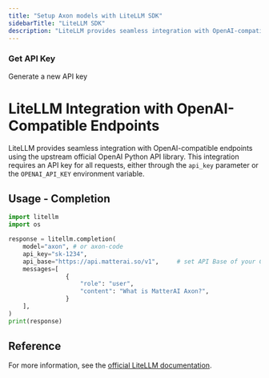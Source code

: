 ```yaml
---
title: "Setup Axon models with LiteLLM SDK"
sidebarTitle: "LiteLLM SDK"
description: "LiteLLM provides seamless integration with OpenAI-compatible endpoints using the upstream official OpenAI Python API library."
---
```


### Get API Key

<CardGroup cols={2}>
  <Card title="Get API Key" icon="key" href="/axon-ai/api-keys">
    Generate a new API key
  </Card>
</CardGroup>

# LiteLLM Integration with OpenAI-Compatible Endpoints

LiteLLM provides seamless integration with OpenAI-compatible endpoints using the upstream official OpenAI Python API library. This integration requires an API key for all requests, either through the `api_key` parameter or the `OPENAI_API_KEY` environment variable.

## Usage - Completion

```python
import litellm
import os

response = litellm.completion(
    model="axon", # or axon-code
    api_key="sk-1234",
    api_base="https://api.matterai.so/v1",     # set API Base of your Custom OpenAI Endpoint
    messages=[
                {
                    "role": "user",
                    "content": "What is MatterAI Axon?",
                }
    ],
)
print(response)
```

## Reference

For more information, see the [official LiteLLM documentation](https://docs.litellm.ai/docs/providers/openai_compatible).

